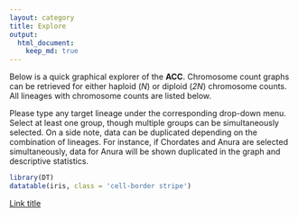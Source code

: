 ```yaml
---
layout: category
title: Explore
output:
  html_document:
    keep_md: true
---
```


Below is a quick graphical explorer of the **ACC**. Chromosome count graphs can be retrieved for either haploid (*N*) or diploid (*2N*) chromosome counts. All lineages with chromosome counts are listed below.

Please type any target lineage under the corresponding drop-down menu. Select at least one group, though multiple groups can be simultaneously selected. On a side note, data can be duplicated depending on the combination of lineages. For instance, if Chordates and Anura are selected simultaneously, data for Anura will be shown duplicated in the graph and descriptive statistics.

```r
library(DT)
datatable(iris, class = 'cell-border stripe')
```


[Link title]({{ site.baseurl }}{% link page/index.html %})
